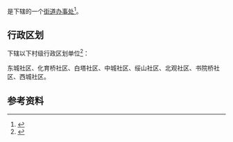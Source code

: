 {{中国乡级行政区|51/13/22/001/000}}

'''{{PAGENAMEBASE}}'''是{{PRC admin/fullname|51/13/22/001/000|3}}下辖的一个[[街道办事处|街道办事处]]<ref>{{PRC admin/ref sgc|{{PRC admin/parent|51/13/22/001/000}}}}</ref>。

== 行政区划 ==
{{PAGENAMEBASE}}下辖以下村级行政区划单位<ref>{{PRC admin/ref sgc|51/13/22/001/000}}</ref>：

东城社区、化育桥社区、白塔社区、中城社区、绥山社区、北观社区、书院桥社区、西城社区。

== 参考资料 ==
{{reflist}}

{{四川行政区划小作品}}
{{PRC admin/navcat|51/13/22/001/000}}